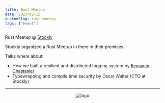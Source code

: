 ```yaml
---
title: Rust Meetup
date: 2023-02-15
customSlug: rust-meetup
tags: ["event"]
---
```


Rust Meetup @ [Stockly](https://www.stockly.ai/)

Stockly organized a Rust Meetup in there in their premises.

Talks where about:

- How we built a resilient and distributed logging system by [Benjamin Chastanier](https://github.com/benjaminch)
- Typewrapping and compile time security by Oscar Walter (CTO at Stockly)


---



<div style="text-align: center">
    <Image src={logo} alt="logo" height={100}/>
</div>

